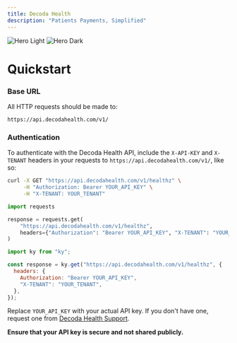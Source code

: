 ```yaml
---
title: Decoda Health
description: "Patients Payments, Simplified"
---
```


<img
  className="block dark:hidden"
  src="/images/hero-light.png"
  alt="Hero Light"
/>
<img
  className="hidden dark:block"
  src="/images/hero-dark.svg"
  alt="Hero Dark"
/>

# Quickstart

### Base URL

All HTTP requests should be made to:

```
https://api.decodahealth.com/v1/
```

### Authentication

To authenticate with the Decoda Health API, include the `X-API-KEY` and `X-TENANT` headers in your requests to `https://api.decodahealth.com/v1/`, like so:

<CodeGroup>

```bash list_patients.sh
curl -X GET "https://api.decodahealth.com/v1/healthz" \
     -H "Authorization: Bearer YOUR_API_KEY" \
     -H "X-TENANT: YOUR_TENANT"
```

```python list_patients.py
import requests

response = requests.get(
    "https://api.decodahealth.com/v1/healthz",
    headers={"Authorization": "Bearer YOUR_API_KEY", "X-TENANT": "YOUR_TENANT"}
)
```

```javascript list_patients.ts
import ky from "ky";

const response = ky.get("https://api.decodahealth.com/v1/healthz", {
  headers: {
    Authorization: "Bearer YOUR_API_KEY",
    "X-TENANT": "YOUR_TENANT",
  },
});
```

</CodeGroup>

Replace `YOUR_API_KEY` with your actual API key. If you don't have one, request one from [Decoda Health Support](https://decodahealth.com/contact-us).

**Ensure that your API key is secure and not shared publicly.**
